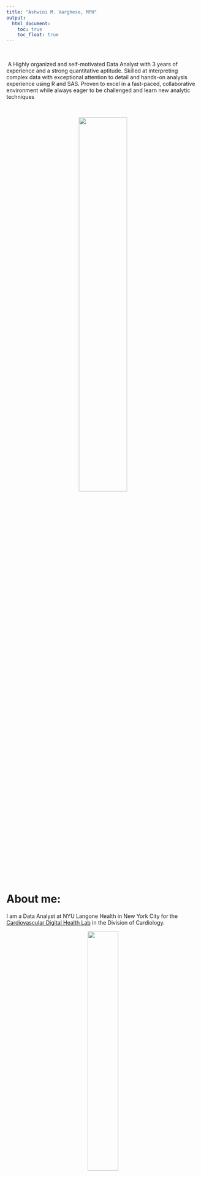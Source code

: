 ```yaml
---
title: "Ashwini M. Varghese, MPH"
output: 
  html_document:
    toc: true
    toc_float: true
---
```


&nbsp;

&nbsp;A Highly organized and self-motivated Data Analyst with 3 years of experience and a strong quantitative aptitude. Skilled at interpreting complex data with exceptional attention to detail and hands-on analysis experience using R and SAS. Proven to excel in a fast-paced, collaborative environment while always eager to be challenged and learn new analytic techniques


&nbsp;

<center>
<img src="images/profile.JPG" style="width:50%">
</center>

&nbsp;

# About me:


I am a Data Analyst at NYU Langone Health in New York City for the [Cardiovascular Digital Health Lab](https://med.nyu.edu/departments-institutes/medicine/divisions/cardiology/research/cardiovascular-digital-health-laboratory) in the Division of Cardiology. 

<center>
<img src="images/nyu.jpg" style="width:40%">
</center>

I completed a Master's in Public Health degree in Epidemiology, with a certificate in Infectious Disease Epidemiology, at the Columbia University Mailman School of Public Health in New York City in 2023.

<center>
<img src="images/mailman.png" style="width:40%">
</center>

I completed a Bachelor of Science in Public Health with a minor in Biological Sciences and a certificate in Health Disparities at Rutgers University - New Brunswick in 2020.

<center>                                               
<img src="images/rut.png" style="width:40%">          
</center> 

My favorite activities are to cook new recipes and exploring NYC restaurants and all the activities the city has to offer. One of my life goals is to travel to one new country every year and explore the world!

&nbsp;


<center>                                               
<img src="images/travel.jpg" style="width:50%">          
</center>  


_____________________________________________________________________________




# Upcoming project:

&nbsp;

### Behavioral Economics Trial To Enhance Regulation of Blood Pressure [(BETTER-BP)](https://www.sciencedirect.com/science/article/pii/S2772487522000320?via%3Dihub)

&nbsp;

Funded by the National Heart, Lung, And Blood Institute (NHLBI) of the National Institutes of Health (NIH), this is a randomized clinical trial (RCT) founded on behavioral economics and tests whether a lottery incentive program promotes adherence to anti hypertensive medication and blood pressure control at 6 and 12 months. 

&nbsp;

**Current status:**

Enrollment has been completed and analysis of the primary and secondary process and efficacy outcomes are projected to be completed by the end of 2025  


<center>                                               
<img src="images/nih.png" style="width:50%">          
</center>  

&nbsp;


